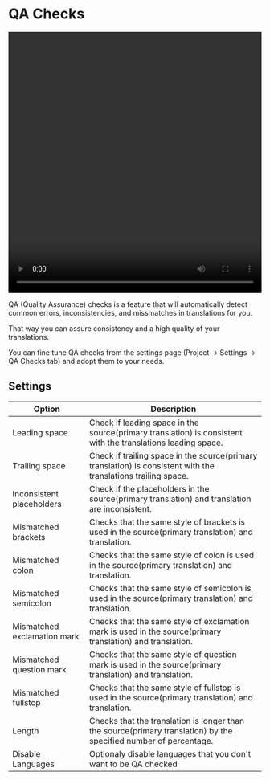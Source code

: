 # QA Checks

<video width="100%" height="520" controls>
  <source src="/features/qa-checks/Translized_QA_Checks.mp4" type="video/mp4" />
</video>

QA (Quality Assurance) checks is a feature that will automatically detect common errors, inconsistencies, and missmatches in translations for you.

That way you can assure consistency and a high quality of your translations.

You can fine tune QA checks from the settings page (Project -> Settings -> QA Checks tab) and adopt them to your needs.

## Settings

| Option                      | Description                                                                                                       |
| --------------------------- | ----------------------------------------------------------------------------------------------------------------- |
| Leading space               | Check if leading space in the source(primary translation) is consistent with the translations leading space.      |
| Trailing space              | Check if trailing space in the source(primary translation) is consistent with the translations trailing space.    |
| Inconsistent placeholders   | Check if the placeholders in the source(primary translation) and translation are inconsistent.                    |
| Mismatched brackets         | Checks that the same style of brackets is used in the source(primary translation) and translation.                |
| Mismatched colon            | Checks that the same style of colon is used in the source(primary translation) and translation.                   |
| Mismatched semicolon        | Checks that the same style of semicolon is used in the source(primary translation) and translation.               |
| Mismatched exclamation mark | Checks that the same style of exclamation mark is used in the source(primary translation) and translation.        |
| Mismatched question mark    | Checks that the same style of question mark is used in the source(primary translation) and translation.           |
| Mismatched fullstop         | Checks that the same style of fullstop is used in the source(primary translation) and translation.                |
| Length                      | Checks that the translation is longer than the source(primary translation) by the specified number of percentage. |
| Disable Languages           | Optionaly disable languages that you don't want to be QA checked                                                  |
